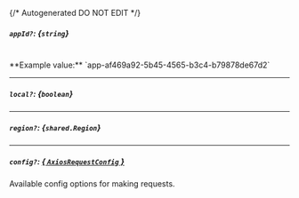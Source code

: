 {/* Autogenerated DO NOT EDIT  */}

##### `appId?`: *{`string`}*
<br/>
**Example value:** `app-af469a92-5b45-4565-b3c4-b79878de67d2`

---
##### `local?`: *{`boolean`}*

---
##### `region?`: *{`shared.Region`}*
<Collapsible>
    <Region/>
</Collapsible>

---
##### `config?`: [*{ `AxiosRequestConfig` }*](https://axios-http.com/docs/req_config)
Available config options for making requests.


